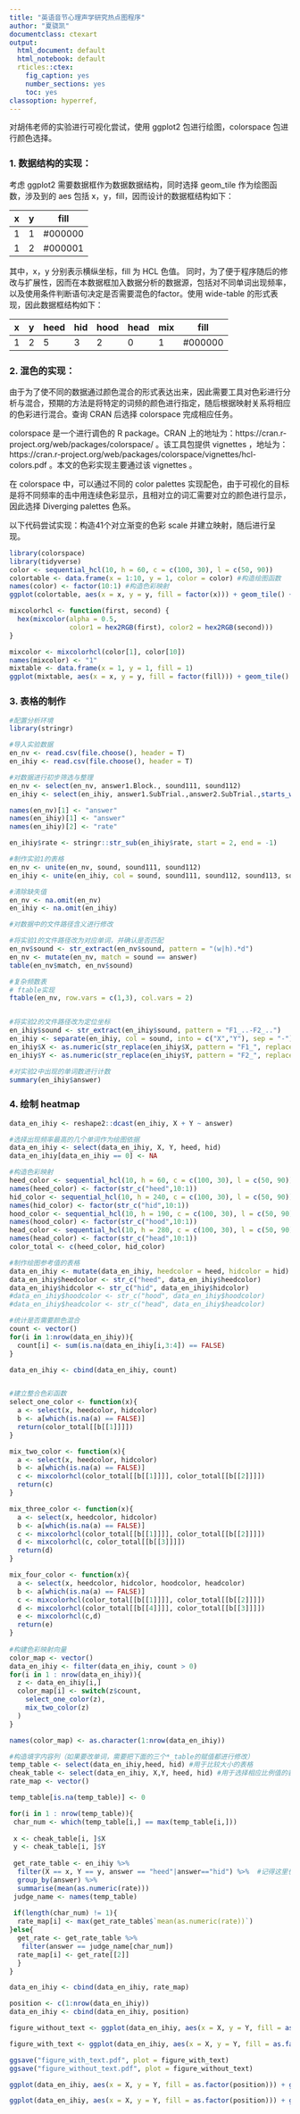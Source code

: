```yaml
---
title: "英语音节心理声学研究热点图程序"
author: "夏骁凯"
documentclass: ctexart
output:
  html_document: default
  html_notebook: default
  rticles::ctex:
    fig_caption: yes
    number_sections: yes
    toc: yes
classoption: hyperref,
---
```

对胡伟老师的实验进行可视化尝试，使用 ggplot2 包进行绘图，colorspace 包进行颜色选择。

### 1. 数据结构的实现：
考虑 ggplot2 需要数据框作为数据数据结构，同时选择 geom_tile 作为绘图函数，涉及到的 aes 包括 x，y，fill，因而设计的数据框结构如下：

x       |   y     |fill
-------|----------|--------
1|1|#000000
1|2|#000001

其中，x，y 分别表示横纵坐标，fill 为 HCL 色值。
同时，为了便于程序随后的修改与扩展性，因而在本数据框加入数据分析的数据源，包括对不同单词出现频率，以及使用条件判断语句决定是否需要混色的factor。使用 wide-table 的形式表现，因此数据框结构如下：

x |y |heed|hid|hood|head|mix|fill
--|--|----|---|----|----|---|----
1 |2 |5   |3  |2   |0   |1  |#000000

### 2. 混色的实现：
由于为了使不同的数据通过颜色混合的形式表达出来，因此需要工具对色彩进行分析与混合，预期的方法是将特定的词频的颜色进行指定，随后根据映射关系将相应的色彩进行混合。查询 CRAN 后选择 colorspace 完成相应任务。

colorspace 是一个进行调色的 R package。CRAN 上的地址为：https://cran.r-project.org/web/packages/colorspace/ 。该工具包提供 vignettes ，地址为：https://cran.r-project.org/web/packages/colorspace/vignettes/hcl-colors.pdf 。本文的色彩实现主要通过该 vignettes 。

在 colorspace 中，可以通过不同的 color palettes 实现配色，由于可视化的目标是将不同频率的击中用连续色彩显示，且相对立的词汇需要对立的颜色进行显示，因此选择 Diverging palettes 色系。

以下代码尝试实现：构造41个对立渐变的色彩 scale 并建立映射，随后进行呈现。
```r
library(colorspace)
library(tidyverse)
color <- sequential_hcl(10, h = 60, c = c(100, 30), l = c(50, 90))
colortable <- data.frame(x = 1:10, y = 1, color = color) #构造绘图函数
names(color) <- factor(10:1) #构造色彩映射
ggplot(colortable, aes(x = x, y = y, fill = factor(x))) + geom_tile() + scale_fill_manual(values = color)

mixcolorhcl <- function(first, second) {
  hex(mixcolor(alpha = 0.5, 
               color1 = hex2RGB(first), color2 = hex2RGB(second)))
}

mixcolor <- mixcolorhcl(color[1], color[10])
names(mixcolor) <- "1"
mixtable <- data.frame(x = 1, y = 1, fill = 1)
ggplot(mixtable, aes(x = x, y = y, fill = factor(fill))) + geom_tile() + scale_fill_manual(values = mixcolor)

```

### 3. 表格的制作
```r
#配置分析环境
library(stringr)

#导入实验数据
en_nv <- read.csv(file.choose(), header = T)
en_ihiy <- read.csv(file.choose(), header = T)

#对数据进行初步筛选与整理
en_nv <- select(en_nv, answer1.Block., sound111, sound112)
en_ihiy <- select(en_ihiy, answer1.SubTrial.,answer2.SubTrial.,starts_with("sound"))

names(en_nv)[1] <- "answer"
names(en_ihiy)[1] <- "answer"
names(en_ihiy)[2] <- "rate"

en_ihiy$rate <- stringr::str_sub(en_ihiy$rate, start = 2, end = -1)

#制作实验1的表格
en_nv <- unite(en_nv, sound, sound111, sound112)
en_ihiy <- unite(en_ihiy, col = sound, sound111, sound112, sound113, sound114, sound115, sound121, sound122, sound123, sound124, sound125)

#清除缺失值
en_nv <- na.omit(en_nv)
en_ihiy <- na.omit(en_ihiy)

#对数据中的文件路径含义进行修改

#将实验1的文件路径改为对应单词，并确认是否匹配
en_nv$sound <- str_extract(en_nv$sound, pattern = "(w|h).*d")
en_nv <- mutate(en_nv, match = sound == answer)
table(en_nv$match, en_nv$sound)

#复杂频数表
# ftable实现
ftable(en_nv, row.vars = c(1,3), col.vars = 2)


#将实验2的文件路径改为定位坐标
en_ihiy$sound <- str_extract(en_ihiy$sound, pattern = "F1_..-F2_..")
en_ihiy <- separate(en_ihiy, col = sound, into = c("X","Y"), sep = "-")
en_ihiy$X <- as.numeric(str_replace(en_ihiy$X, pattern = "F1_", replacement = ""))
en_ihiy$Y <- as.numeric(str_replace(en_ihiy$Y, pattern = "F2_", replacement = ""))

#对实验2中出现的单词数进行计数
summary(en_ihiy$answer)
```

### 4. 绘制 heatmap
```r
data_en_ihiy <- reshape2::dcast(en_ihiy, X + Y ~ answer)

#选择出现频率最高的几个单词作为绘图依据
data_en_ihiy <- select(data_en_ihiy, X, Y, heed, hid)
data_en_ihiy[data_en_ihiy == 0] <- NA

#构造色彩映射
heed_color <- sequential_hcl(10, h = 60, c = c(100, 30), l = c(50, 90))
names(heed_color) <- factor(str_c("heed",10:1))
hid_color <- sequential_hcl(10, h = 240, c = c(100, 30), l = c(50, 90))
names(hid_color) <- factor(str_c("hid",10:1))
hood_color <- sequential_hcl(10, h = 190, c = c(100, 30), l = c(50, 90))
names(hood_color) <- factor(str_c("hood",10:1))
head_color <- sequential_hcl(10, h = 280, c = c(100, 30), l = c(50, 90))
names(head_color) <- factor(str_c("head",10:1))
color_total <- c(heed_color, hid_color)

#制作绘图参考值的表格
data_en_ihiy <- mutate(data_en_ihiy, heedcolor = heed, hidcolor = hid)
data_en_ihiy$heedcolor <- str_c("heed", data_en_ihiy$heedcolor)
data_en_ihiy$hidcolor <- str_c("hid", data_en_ihiy$hidcolor)
#data_en_ihiy$hoodcolor <- str_c("hood", data_en_ihiy$hoodcolor)
#data_en_ihiy$headcolor <- str_c("head", data_en_ihiy$headcolor)

#统计是否需要颜色混合
count <- vector()
for(i in 1:nrow(data_en_ihiy)){
  count[i] <- sum(is.na(data_en_ihiy[i,3:4]) == FALSE)
}

data_en_ihiy <- cbind(data_en_ihiy, count)


#建立整合色彩函数
select_one_color <- function(x){
  a <- select(x, heedcolor, hidcolor)
  b <- a[which(is.na(a) == FALSE)]
  return(color_total[[b[[1]]]])
}

mix_two_color <- function(x){
  a <- select(x, heedcolor, hidcolor)
  b <- a[which(is.na(a) == FALSE)]
  c <- mixcolorhcl(color_total[[b[[1]]]], color_total[[b[[2]]]])
  return(c)
}

mix_three_color <- function(x){
  a <- select(x, heedcolor, hidcolor)
  b <- a[which(is.na(a) == FALSE)]
  c <- mixcolorhcl(color_total[[b[[1]]]], color_total[[b[[2]]]])
  d <- mixcolorhcl(c, color_total[[b[[3]]]])
  return(d)
}

mix_four_color <- function(x){
  a <- select(x, heedcolor, hidcolor, hoodcolor, headcolor)
  b <- a[which(is.na(a) == FALSE)]
  c <- mixcolorhcl(color_total[[b[[1]]]], color_total[[b[[2]]]])
  d <- mixcolorhcl(color_total[[b[[4]]]], color_total[[b[[3]]]])
  e <- mixcolorhcl(c,d)
  return(e)
}
  
#构建色彩映射向量  
color_map <- vector()
data_en_ihiy <- filter(data_en_ihiy, count > 0)
for(i in 1 : nrow(data_en_ihiy)){
  z <- data_en_ihiy[i,]
  color_map[i] <- switch(z$count,
    select_one_color(z),
    mix_two_color(z)
  )
}

names(color_map) <- as.character(1:nrow(data_en_ihiy))

#构造填字内容列（如果要改单词，需要把下面的三个*_table的赋值都进行修改）
temp_table <- select(data_en_ihiy,heed, hid) #用于比较大小的表格
cheak_table <- select(data_en_ihiy, X,Y, heed, hid) #用于选择相应比例值的表格
rate_map <- vector()

temp_table[is.na(temp_table)] <- 0

for(i in 1 : nrow(temp_table)){
 char_num <- which(temp_table[i,] == max(temp_table[i,]))
 
 x <- cheak_table[i, ]$X
 y <- cheak_table[i, ]$Y
 
 get_rate_table <- en_ihiy %>% 
  filter(X == x, Y == y, answer == "heed"|answer=="hid") %>%  #记得这里也要修改
  group_by(answer) %>%
  summarise(mean(as.numeric(rate)))
 judge_name <- names(temp_table)
 
 if(length(char_num) != 1){
  rate_map[i] <- max(get_rate_table$`mean(as.numeric(rate))`)
}else{
  get_rate <- get_rate_table %>% 
   filter(answer == judge_name[char_num])
  rate_map[i] <- get_rate[[2]]
  }
}

data_en_ihiy <- cbind(data_en_ihiy, rate_map)

position <- c(1:nrow(data_en_ihiy))
data_en_ihiy <- cbind(data_en_ihiy, position)

figure_without_text <- ggplot(data_en_ihiy, aes(x = X, y = Y, fill = as.factor(position))) + geom_tile(show.legend = F) + scale_fill_manual(values = color_map) + theme_bw() + coord_equal(ratio = 1)

figure_with_text <- ggplot(data_en_ihiy, aes(x = X, y = Y, fill = as.factor(position))) + geom_tile(show.legend = F) + scale_fill_manual(values = color_map) + theme_bw() + geom_text(aes(label = rate_map)) + coord_equal(ratio = 1)

ggsave("figure_with_text.pdf", plot = figure_with_text)
ggsave("figure_without_text.pdf", plot = figure_without_text)

ggplot(data_en_ihiy, aes(x = X, y = Y, fill = as.factor(position))) + geom_tile(show.legend = F) + scale_fill_manual(values = color_map) + theme_bw() + coord_equal(ratio = 1)

ggplot(data_en_ihiy, aes(x = X, y = Y, fill = as.factor(position))) + geom_tile(show.legend = F) + scale_fill_manual(values = color_map) + theme_bw() + geom_text(aes(label = rate_map)) + coord_equal(ratio = 1)
```

